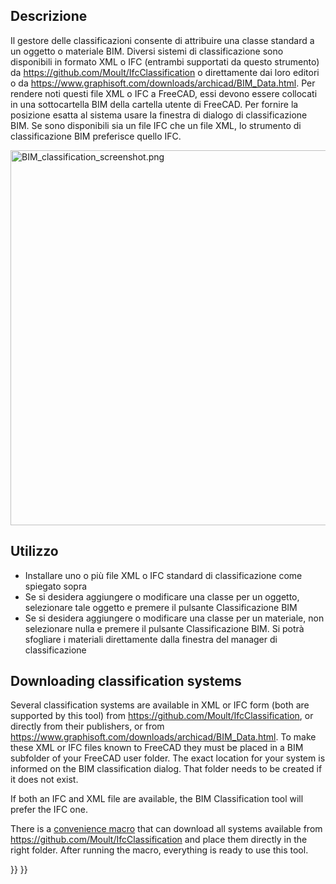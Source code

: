 <languages/>

{{Docnav
|[[BIM_IfcProperties|IfcProperties]]
|[[BIM_Layers|Layers]]
|[[BIM_Workbench|BIM]]
|IconL=BIM_IfcProperties.svg
|IconR=BIM_Layers.svg
|IconC=Workbench_BIM.svg
}}

<div class="mw-translate-fuzzy">
{{GuiCommandAddon/it
|Name=BIM Classification
|Name/it=Classificazione BIM
|Workbenches=[[Image:IFC.svg|16px]] [[BIM Workbench/it|BIM]]
|Addon=BIM
|MenuLocation=Gestione → Classificazione
}}
</div>

<span id="Description"></span>
==Descrizione==

<div class="mw-translate-fuzzy">
Il gestore delle classificazioni consente di attribuire una classe standard a un oggetto o materiale BIM. Diversi sistemi di classificazione sono disponibili in formato XML o IFC (entrambi supportati da questo strumento) da https://github.com/Moult/IfcClassification o direttamente dai loro editori o da https://www.graphisoft.com/downloads/archicad/BIM_Data.html. Per rendere noti questi file XML o IFC a FreeCAD, essi devono essere collocati in una sottocartella BIM della cartella utente di FreeCAD. Per fornire la posizione esatta al sistema usare la finestra di dialogo di classificazione BIM. Se sono disponibili sia un file IFC che un file XML, lo strumento di classificazione BIM preferisce quello IFC.
</div>

[[Image:BIM classification screenshot.png|600px]]
{{Caption|Classification manager}}

<span id="Usage"></span>
==Utilizzo==

<div class="mw-translate-fuzzy">
* Installare uno o più file XML o IFC standard di classificazione come spiegato sopra
* Se si desidera aggiungere o modificare una classe per un oggetto, selezionare tale oggetto e premere il pulsante Classificazione BIM
* Se si desidera aggiungere o modificare una classe per un materiale, non selezionare nulla e premere il pulsante Classificazione BIM. Si potrà sfogliare i materiali direttamente dalla finestra del manager di classificazione
</div>

==Downloading classification systems==

Several classification systems are available in XML or IFC form (both are supported by this tool) from https://github.com/Moult/IfcClassification, or directly from their publishers, or from https://www.graphisoft.com/downloads/archicad/BIM_Data.html. To make these XML or IFC files known to FreeCAD they must be placed in a BIM subfolder of your FreeCAD user folder. The exact location for your system is informed on the BIM classification dialog. That folder needs to be created if it does not exist.

If both an IFC and XML file are available, the BIM Classification tool will prefer the IFC one.

There is a [[Macro_Download_Classifications|convenience macro]] that can download all systems available from https://github.com/Moult/IfcClassification and place them directly in the right folder. After running the macro, everything is ready to use this tool.


{{Docnav
|[[BIM_IfcProperties|IfcProperties]]
|[[BIM_Layers|Layers]]
|[[BIM_Workbench|BIM]]
|IconL=BIM_IfcProperties.svg
|IconR=BIM_Layers.svg
|IconC=Workbench_BIM.svg
}}

{{BIM_Tools_navi{{#translation:}}}}
{{Userdocnavi{{#translation:}}}}